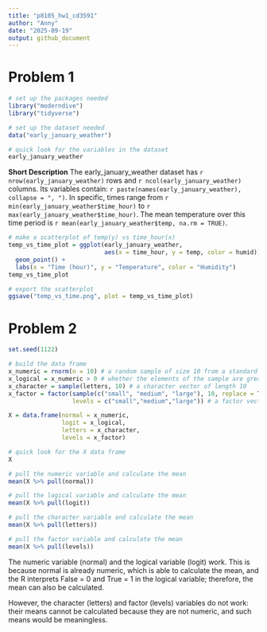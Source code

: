 ```yaml
---
title: "p8105_hw1_cd3591"
author: "Anny"
date: "2025-09-19"
output: github_document
---
```


# Problem 1

```r
# set up the packages needed
library("moderndive")
library("tidyverse")
```

```r
# set up the dataset needed
data("early_january_weather")

# quick look for the variables in the dataset
early_january_weather
```

**Short Description**
The early_january_weather dataset has `r nrow(early_january_weather)` rows and `r ncol(early_january_weather)` columns.
Its variables contain: `r paste(names(early_january_weather), collapse = ", ")`. 
In specific, times range from `r min(early_january_weather$time_hour)` to `r max(early_january_weather$time_hour)`.
The mean temperature over this time period is `r mean(early_january_weather$temp, na.rm = TRUE)`.

```r
# make a scatterplot of temp(y) vs time_hour(x)
temp_vs_time_plot = ggplot(early_january_weather,
                           aes(x = time_hour, y = temp, color = humid)) + 
  geom_point() +
  labs(x = "Time (hour)", y = "Temperature", color = "Humidity") 
temp_vs_time_plot
```

```r
# export the scatterplot
ggsave("temp_vs_time.png", plot = temp_vs_time_plot)
```

# Problem 2

```r
set.seed(1122)

# build the data frame
x_numeric = rnorm(n = 10) # a random sample of size 10 from a standard normal distribution
x_logical = x_numeric > 0 # whether the elements of the sample are greater than 0
x_character = sample(letters, 10) # a character vector of length 10
x_factor = factor(sample(c("small", "medium", "large"), 10, replace = TRUE),
                  levels = c("small","medium","large")) # a factor vector of length 10, with 3 different levels

X = data.frame(normal = x_numeric,
               logit = x_logical,
               letters = x_character,
               levels = x_factor)

# quick look for the X data frame
X
```

```r
# pull the numeric variable and calculate the mean
mean(X %>% pull(normal))

# pull the logical variable and calculate the mean
mean(X %>% pull(logit))

# pull the character variable and calculate the mean
mean(X %>% pull(letters))

# pull the factor variable and calculate the mean
mean(X %>% pull(levels))
```
The numeric variable (normal) and the logical variable (logit) work. This is because normal is already numeric, which is able to calculate the mean, and the R interprets False = 0 and True = 1 in the logical variable; therefore, the mean can also be calculated.

However, the character (letters) and factor (levels) variables do not work: their means cannot be calculated because they are not numeric, and such means would be meaningless.


